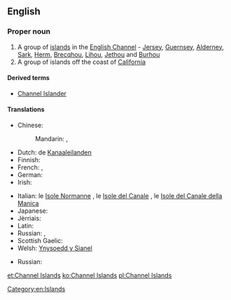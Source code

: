 ==English==

===Proper noun===
{{wikipedia}}
{{en-proper noun|head=[[Channel]] [[Island]]s}}

# A group of [[island]]s in the [[English Channel]] - [[Jersey]], [[Guernsey]], [[Alderney]], [[Sark]], [[Herm]], [[Brecqhou]], [[Lihou]], [[Jethou]] and [[Burhou]]
# A group of islands off the coast of [[California]]

====Derived terms====
* [[Channel Islander]]

====Translations====
{{trans-top|group of islands in the English Channel}}
* Chinese:
*: Mandarin: {{t|cmn|海峽群島|sc=Hani}}, {{t|cmn|海峡群岛|tr=Hǎixiá qúndǎo|sc=Hani}}
* Dutch: de [[Kanaaleilanden]]
* Finnish: {{t-|fi|Kanaalisaaret}}
* French: {{t|fr|îles Anglo-Normandes|f|p}}, {{t|fr|îles de la Manche|f|p}}
* German: {{t|de|Kanalinseln|f|p}}
* Irish: {{t-|ga|Oileáin Mhuir nIocht|p}}
{{trans-mid}}
* Italian: le [[Isole Normanne]] {{f|p}}, le [[Isole del Canale]] {{f|p}}, le [[Isole del Canale della Manica]] {{f}}
* Japanese: {{t|ja|チャンネル諸島|tr=Channeru shotō|sc=Jpan}}
* Jèrriais: {{tø|roa-jer|Îles d'la Manche|f|p|alt=L's Îles d'la Manche}}
* Latin: {{qualifier|Middle Latin}} {{t-|la|Insulae Normannorum}}
* Russian: {{t|ru|Нормандские острова|m|p|tr=Normándskije ostrová|sc=Cyrl}}, {{t|ru|острова Чаннел|m|p|tr=ostrová Čánnɛl|sc=Cyrl}} {{qualifier|rare}}
* Scottish Gaelic: {{t-|gd|Eileanan a' Chaolais}}
* Welsh: [[Ynysoedd y Sianel]]
{{trans-bottom}}
{{trans-top|groups of islands off the coast of California}}
{{trans-mid}}
* Russian: {{t|ru|острова Чаннел|m|p|tr=ostrová Čánnɛl|sc=Cyrl}}
{{trans-bottom}}

[[Category:en:Islands]]

[[et:Channel Islands]]
[[ko:Channel Islands]]
[[pl:Channel Islands]]